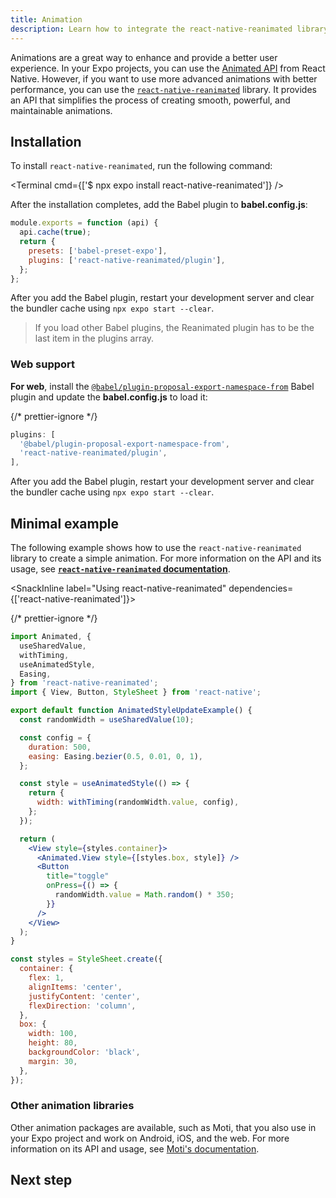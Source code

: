 ```yaml
---
title: Animation
description: Learn how to integrate the react-native-reanimated library and use it in your Expo project.
---
```



Animations are a great way to enhance and provide a better user experience. In your Expo projects, you can use the [Animated API](https://reactnative.dev/docs/next/animations) from React Native. However, if you want to use more advanced animations with better performance, you can use the [`react-native-reanimated`](https://docs.swmansion.com/react-native-reanimated/) library. It provides an API that simplifies the process of creating smooth, powerful, and maintainable animations.

## Installation

To install `react-native-reanimated`, run the following command:

<Terminal cmd={['$ npx expo install react-native-reanimated']} />

After the installation completes, add the Babel plugin to **babel.config.js**:

```js babel.config.js
module.exports = function (api) {
  api.cache(true);
  return {
    presets: ['babel-preset-expo'],
    plugins: ['react-native-reanimated/plugin'],
  };
};
```

After you add the Babel plugin, restart your development server and clear the bundler cache using `npx expo start --clear`.

> If you load other Babel plugins, the Reanimated plugin has to be the last item in the plugins array.

### Web support

**For web**, install the [`@babel/plugin-proposal-export-namespace-from`](https://babeljs.io/docs/en/babel-plugin-proposal-export-namespace-from#installation) Babel plugin and update the **babel.config.js** to load it:

{/* prettier-ignore */}
```js babel.config.js
plugins: [
  '@babel/plugin-proposal-export-namespace-from',
  'react-native-reanimated/plugin',
],
```

After you add the Babel plugin, restart your development server and clear the bundler cache using `npx expo start --clear`.

## Minimal example

The following example shows how to use the `react-native-reanimated` library to create a simple animation. For more information on the API and its usage, see [**`react-native-reanimated` documentation**](https://docs.swmansion.com/react-native-reanimated/docs/).

<SnackInline label="Using react-native-reanimated" dependencies={['react-native-reanimated']}>

{/* prettier-ignore */}
```jsx
import Animated, {
  useSharedValue,
  withTiming,
  useAnimatedStyle,
  Easing,
} from 'react-native-reanimated';
import { View, Button, StyleSheet } from 'react-native';

export default function AnimatedStyleUpdateExample() {
  const randomWidth = useSharedValue(10);

  const config = {
    duration: 500,
    easing: Easing.bezier(0.5, 0.01, 0, 1),
  };

  const style = useAnimatedStyle(() => {
    return {
      width: withTiming(randomWidth.value, config),
    };
  });

  return (
    <View style={styles.container}>
      <Animated.View style={[styles.box, style]} />
      <Button
        title="toggle"
        onPress={() => {
          randomWidth.value = Math.random() * 350;
        }}
      />
    </View>
  );
}

const styles = StyleSheet.create({
  container: {
    flex: 1,
    alignItems: 'center',
    justifyContent: 'center',
    flexDirection: 'column',
  },
  box: {
    width: 100,
    height: 80,
    backgroundColor: 'black',
    margin: 30,
  },
});
```

</SnackInline>

### Other animation libraries

Other animation packages are available, such as Moti, that you also use in your Expo project and work on Android, iOS, and the web. For more information on its API and usage, see [Moti's documentation](https://moti.fyi/).

## Next step

<BoxLink
  title="Store data"
  description="Learn about different libraries available to store data in your app."
  href="/develop/user-interface/store-data"
/>
